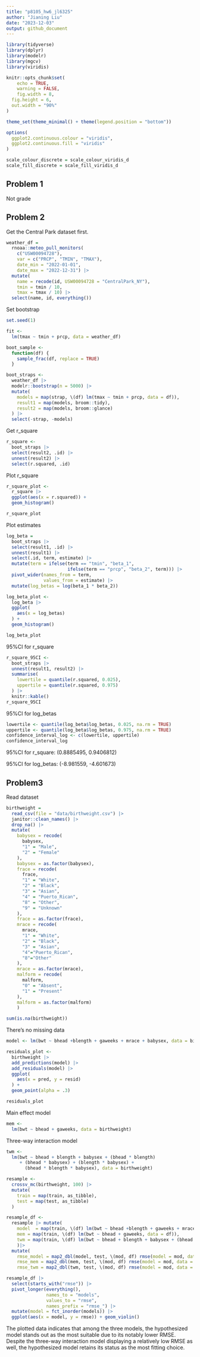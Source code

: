 ```yaml
---
title: "p8105_hw6_jl6325"
author: "Jianing Liu"
date: "2023-12-03"
output: github_document
---
```


```r
library(tidyverse)
library(dplyr)
library(modelr)
library(mgcv)
library(viridis)

knitr::opts_chunk$set(
	echo = TRUE,
	warning = FALSE,
	fig.width = 8, 
  fig.height = 6,
  out.width = "90%"
)

theme_set(theme_minimal() + theme(legend.position = "bottom"))

options(
  ggplot2.continuous.colour = "viridis",
  ggplot2.continuous.fill = "viridis"
)

scale_colour_discrete = scale_colour_viridis_d
scale_fill_discrete = scale_fill_viridis_d
```

## Problem 1

Not grade

## Problem 2

Get the Central Park dataset first.
```r
weather_df = 
  rnoaa::meteo_pull_monitors(
    c("USW00094728"),
    var = c("PRCP", "TMIN", "TMAX"), 
    date_min = "2022-01-01",
    date_max = "2022-12-31") |>
  mutate(
    name = recode(id, USW00094728 = "CentralPark_NY"),
    tmin = tmin / 10,
    tmax = tmax / 10) |>
  select(name, id, everything())
```

Set bootstrap
```r
set.seed(1)

fit <-
  lm(tmax ~ tmin + prcp, data = weather_df)

boot_sample <-
  function(df) {
    sample_frac(df, replace = TRUE)
  }

boot_straps <-
  weather_df |>
  modelr::bootstrap(n = 5000) |>
  mutate(
    models = map(strap, \(df) lm(tmax ~ tmin + prcp, data = df)),
    result1 = map(models, broom::tidy),
    result2 = map(models, broom::glance)
  ) |>
  select(-strap, -models)
```

Get r_square
```r
r_square <-
  boot_straps |>
  select(result2, .id) |>
  unnest(result2) |>
  select(r.squared, .id)
```

Plot r_square
```r
r_square_plot <-
  r_square |>
  ggplot(aes(x = r.squared)) +
  geom_histogram()

r_square_plot
```


Plot estimates
```r
log_beta = 
  boot_straps |>
  select(result1, .id) |>
  unnest(result1) |>
  select(.id, term, estimate) |>
  mutate(term = ifelse(term == "tmin", "beta_1",
                       ifelse(term == "prcp", "beta_2", term))) |>
  pivot_wider(names_from = term,
              values_from = estimate) |>
  mutate(log_betas = log(beta_1 * beta_2))

log_beta_plot <-
  log_beta |>
  ggplot(
    aes(x = log_betas)
  ) +
  geom_histogram()

log_beta_plot
```

95%CI for r_square
```r
r_square_95CI <-
  boot_straps |>
  unnest(result1, result2) |>
  summarise(
    lowertile = quantile(r.squared, 0.025),
    uppertile = quantile(r.squared, 0.975)
  ) |>
  knitr::kable()
r_square_95CI
```



95%CI for log_betas
```r
lowertile <- quantile(log_beta$log_betas, 0.025, na.rm = TRUE)
uppertile <- quantile(log_beta$log_betas, 0.975, na.rm = TRUE)
confidence_interval_log <- c(lowertile, uppertile)
confidence_interval_log
```

95%CI for r_square: (0.8885495,	0.9406812)

95%CI for log_betas: (-8.981559, -4.601673)

## Problem3
Read dataset
```r
birthweight = 
  read_csv(file = "data/birthweight.csv") |> 
  janitor::clean_names() |> 
  drop_na() |> 
  mutate(
    babysex = recode(
      babysex,
      "1" = "Male",
      "2" = "Female"
    ),
    babysex = as.factor(babysex),
    frace = recode(
      frace,
      "1" = "White", 
      "2" = "Black", 
      "3" = "Asian", 
      "4" = "Puerto_Rican", 
      "8" = "Other", 
      "9" = "Unknown"
    ),
    frace = as.factor(frace),
    mrace = recode(
      mrace,
      "1" = "White", 
      "2" = "Black", 
      "3" = "Asian", 
      "4"="Puerto_Rican", 
      "8"="Other"
    ),
    mrace = as.factor(mrace),
    malform = recode(
      malform,
      "0" = "Absent",
      "1" = "Present"
    ),
    malform = as.factor(malform)
    )

sum(is.na(birthweight))
```
There's no missing data


```r
model <- lm(bwt ~ bhead +blength + gaweeks + mrace + babysex, data = birthweight)

residuals_plot <-
  birthweight |>
  add_predictions(model) |>
  add_residuals(model) |>
  ggplot(
    aes(x = pred, y = resid)
  ) +
  geom_point(alpha = .3)

residuals_plot
```


Main effect model
```r
mem <-
  lm(bwt ~ bhead + gaweeks, data = birthweight)
```

Three-way interaction model
```r
twm <-
  lm(bwt ~ bhead + blength + babysex + (bhead * blength)
     + (bhead * babysex) + (blength * babysex) + 
       (bhead * blength * babysex), data = birthweight)
```


```r
resample <-
  crossv_mc(birthweight, 100) |>
  mutate(
    train = map(train, as_tibble),
    test = map(test, as_tibble)
  )

resample_df <- 
  resample |> mutate(
    model  = map(train, \(df) lm(bwt ~ bhead +blength + gaweeks + mrace + babysex, data = df)),
    mem = map(train, \(df) lm(bwt ~ bhead + gaweeks, data = df)),
    twm = map(train, \(df) lm(bwt ~ bhead + blength + babysex + (bhead * blength) + (bhead * babysex) + (blength * babysex) + (bhead * blength * babysex), data = df))
    )|> 
  mutate(
    rmse_model = map2_dbl(model, test, \(mod, df) rmse(model = mod, data = df)),
    rmse_mem = map2_dbl(mem, test, \(mod, df) rmse(model = mod, data = df)),
    rmse_twm = map2_dbl(twm, test, \(mod, df) rmse(model = mod, data = df)))
```


```r
resample_df |>
  select(starts_with("rmse")) |>
  pivot_longer(everything(),
               names_to = "models",
               values_to = "rmse",
               names_prefix = "rmse_") |>
  mutate(model = fct_inorder(models)) |>
  ggplot(aes(x = model, y = rmse)) + geom_violin()
```
The plotted data indicates that among the three models, the hypothesized model stands out as the most suitable due to its notably lower RMSE. Despite the three-way interaction model displaying a relatively low RMSE as well, the hypothesized model retains its status as the most fitting choice.
